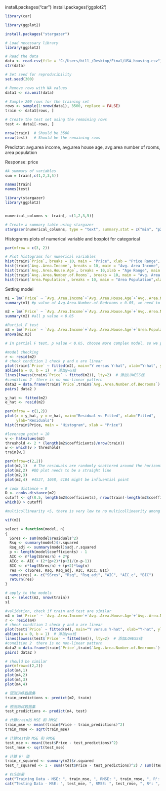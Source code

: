 install.packages("car")
install.packages('ggplot2')

```{r}

library(car)

library(ggplot2)

install.packages("stargazer")
```



```{r}
# Load necessary library
library(ggplot2)

# Read the data
data <- read.csv(file = "C:/Users/bill_/Desktop/Final/USA_housing.csv")
str(data)

# Set seed for reproducibility
set.seed(300)

# Remove rows with NA values
data1 <- na.omit(data)

# Sample 200 rows for the training set
rows <- sample(1:nrow(data1), 3500, replace = FALSE)
train <- data1[rows, ]

# Create the test set using the remaining rows
test <- data1[-rows, ]

nrow(train)  # Should be 3500
nrow(test)   # Should be the remaining rows

```
Predictor: avg.area income, avg.area house age, avg.area number of rooms, area population

Response: price
```{r}
#A summary of variables
sum = train[,c(1,2,3,5)]
```

```{r}
names(train)
names(test)
```

```{r}
library(stargazer)
library(ggplot2)


numerical_columns <- train[, c(1,2,3,5)]

# Create a summary table using stargazer
stargazer(numerical_columns, type = "text", summary.stat = c("min", "p25", "median", "mean", "p75", "max"))

```

Histograms plots of numerical variable and boxplot for categorical
```{r}
par(mfrow = c(3, 2))

# Plot histograms for numerical variables
hist(train$`Price`, breaks = 10, main = "Price", xlab = "Price Range",  col = "red")
hist(train$`Avg..Area.Income`, breaks = 10, main = "Avg. Area Income", xlab = "Income Range",  col = "red")
hist(train$`Avg..Area.House.Age`, breaks = 10,xlab = "Age Range", main = "Avg. Area House Age")
hist(train$`Avg..Area.Number.of.Rooms`, breaks = 10, main = "Avg. Area Number of Rooms", xlab = " Number of Rooms Range",col = "blue")
hist(train$`Area.Population`, breaks = 10, main = "Area Population",xlab = "Population Range", col = "blue")
```

Setting model
```{r}
m1 = lm(`Price` ~ `Avg..Area.Income`+`Avg..Area.House.Age`+`Avg..Area.Number.of.Rooms`+`Avg..Area.Number.of.Bedrooms`+`Area.Population`, data=train)
summary(m1) #p value of Avg.Area.Number.of.Bedrooms > 0.05, we need to delete it
```

```{r}
m2 = lm(`Price` ~ `Avg..Area.Income`+`Avg..Area.House.Age`+`Avg..Area.Number.of.Rooms`+`Area.Population`, data=train)
summary(m2) #all p value < 0.05
```

```{r}
#Partial F test
m3 = lm(`Price` ~ `Avg..Area.Income`+`Avg..Area.House.Age`+`Area.Population`, data=train) #random delete some numbers
anova(m2,m3)

# In partial F test, p value < 0.05, choose more complex model, so we prefer m2 as the ideal model
```


```{r,message=FALSE, echo=FALSE,warning=FALSE,fig.height=3}
#model checking
r <- resid(m2)
# check condition 1 check y and x are linear
plot(train$`Price` ~ fitted(m2), main="Y versus Y-hat", xlab="Y-hat", ylab="Y")
abline(a = 0, b = 1)  # 添加y=x线
lines(lowess(train$`Price` ~ fitted(m2)), lty=2)  # 添加LOWESS线
#condition 2  there is no non-linear pattern
data2 = data.frame(train$`Price`,train$`Avg..Area.Number.of.Bedrooms`)
pairs( data2 )


```


```{r}
y_hat <- fitted(m2)
e_hat <- resid(m2)

par(mfrow = c(1,2))
plot(x = y_hat, y = e_hat, main="Residual vs Fitted", xlab="Fitted",
     ylab="Residuals")
hist(train$Price, main = "Histogram", xlab = "Price")
```
```{r}
#leverage point = 10
v <- hatvalues(m2)
threshold <- 2 * (length(m2$coefficients)/nrow(train))
w <- which(v > threshold)
train[w,]
```

```{r}
par(mfrow=c(2,2))
plot(m2,1)   # The residuals are randomly scattered around the horizontal line with no discernible systematic patterns or trends supports the assumption that the model is appropriately capturing a linear relationship
plot(m2,2)  #QQ plot needs to be a straight line
plot(m2,3)  
plot(m2,4)  #4527, 1068, 4104 might be influential point
```

```{r}
# cook distance = 0
D <- cooks.distance(m2)
cutoff <- qf(0.5, length(m2$coefficients), nrow(train)-length(m2$coefficients), lower.tail=T)
which(D > cutoff)
```
```{r}
#multicollinearity <5, there is very low to no multicollinearity among the predictors

vif(m2)
```
```{r}
select = function(model, n)
{
  SSres <- sum(model$residuals^2)
  Rsq <- summary(model)$r.squared
  Rsq_adj <- summary(model)$adj.r.squared
  p <- length(model$coefficients) - 1
  AIC <- n*log(SSres/n) + 2*p   
  AICc <- AIC + (2*(p+2)*(p+3)/(n-p-1))
  BIC <- n*log(SSres/n) + (p+2)*log(n)   
  res <- c(SSres, Rsq, Rsq_adj, AIC, AICc, BIC)
  names(res) <- c("SSres", "Rsq", "Rsq_adj", "AIC", "AIC_c", "BIC")
  return(res)
}

# apply to the models
s1 <- select(m2, nrow(train))
s1
```

```{r}
#validation, check if train and test are similar
m4 = lm(`Price` ~ `Avg..Area.Income`+`Avg..Area.House.Age`+`Avg..Area.Number.of.Rooms`+`Area.Population`, data=test)
r <- resid(m4)
# check condition 1 check y and x are linear
plot(test$`Price` ~ fitted(m4), main="Y versus Y-hat", xlab="Y-hat", ylab="Y")
abline(a = 0, b = 1)  # 添加y=x线
lines(lowess(test$`Price` ~ fitted(m4)), lty=2)  # 添加LOWESS线
#condition 2  there is no non-linear pattern
data2 = data.frame(train$`Price`,train$`Avg..Area.Number.of.Bedrooms`)
pairs( data2 )

```


```{r}
# should be similar
par(mfrow=c(2,2))
plot(m4,1)
plot(m4,2)
plot(m4,3)  
plot(m4,4)
```
```{r}
# 预测训练数据集
train_predictions <- predict(m2, train)

# 预测测试数据集
test_predictions <- predict(m4, test)

# 计算train的 MSE 和 RMSE
train_mse <- mean((train$Price - train_predictions)^2)
train_rmse <- sqrt(train_mse)

# 计算test的 MSE 和 RMSE
test_mse <- mean((test$Price - test_predictions)^2)
test_rmse <- sqrt(test_mse)

# 计算 R² 值
train_r_squared <- summary(m2)$r.squared
test_r_squared <- 1 - sum((test$Price - test_predictions)^2) / sum((test$Price - mean(test$Price))^2)

# 打印结果
cat("Training Data - MSE: ", train_mse, ", RMSE: ", train_rmse, ", R²: ", train_r_squared, "\n")
cat("Testing Data - MSE: ", test_mse, ", RMSE: ", test_rmse, ", R²: ", test_r_squared, "\n")
```

